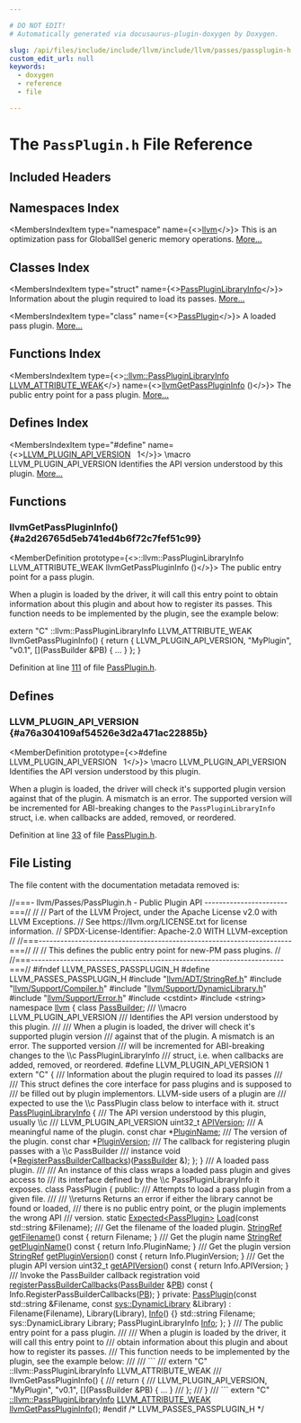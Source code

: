 ```yaml
---

# DO NOT EDIT!
# Automatically generated via docusaurus-plugin-doxygen by Doxygen.

slug: /api/files/include/include/llvm/include/llvm/passes/passplugin-h
custom_edit_url: null
keywords:
  - doxygen
  - reference
  - file

---
```





# The `PassPlugin.h` File Reference

<DoxygenPage pluginConfig={pluginConfig}>



## Included Headers

<IncludesList>
<IncludesListItem
  filePath="llvm/ADT/StringRef.h"
  permalink="/docs/api/files/include/include/llvm/include/llvm/adt/stringref-h"
  isLocal="true" />
<IncludesListItem
  filePath="llvm/Support/Compiler.h"
  permalink="/docs/api/files/include/include/llvm/include/llvm/support/compiler-h"
  isLocal="true" />
<IncludesListItem
  filePath="llvm/Support/DynamicLibrary.h"
  permalink="/docs/api/files/include/include/llvm/include/llvm/support/dynamiclibrary-h"
  isLocal="true" />
<IncludesListItem
  filePath="llvm/Support/Error.h"
  permalink="/docs/api/files/include/include/llvm/include/llvm/support/error-h"
  isLocal="true" />
<IncludesListItem
  filePath="cstdint"
  permalink=""
  isLocal="false" />
<IncludesListItem
  filePath="string"
  permalink=""
  isLocal="false" />
</IncludesList>

## Namespaces Index

<MembersIndex>

<MembersIndexItem
  type="namespace"
  name={<><a href="/docs/api/namespaces/llvm">llvm</a></>}>
This is an optimization pass for GlobalISel generic memory operations. <a href="/docs/api/namespaces/llvm/#details">More...</a>
</MembersIndexItem>

</MembersIndex>

## Classes Index

<MembersIndex>

<MembersIndexItem
  type="struct"
  name={<><a href="/docs/api/structs/llvm/passpluginlibraryinfo">PassPluginLibraryInfo</a></>}>
Information about the plugin required to load its passes. <a href="/docs/api/structs/llvm/passpluginlibraryinfo/#details">More...</a>
</MembersIndexItem>

<MembersIndexItem
  type="class"
  name={<><a href="/docs/api/classes/llvm/passplugin">PassPlugin</a></>}>
A loaded pass plugin. <a href="/docs/api/classes/llvm/passplugin/#details">More...</a>
</MembersIndexItem>

</MembersIndex>

## Functions Index

<MembersIndex>

<MembersIndexItem
  type={<><a href="/docs/api/structs/llvm/passpluginlibraryinfo">::llvm::PassPluginLibraryInfo</a> <a href="/docs/api/files/include/include/llvm/include/llvm/support/compiler-h/#aa874be876d9bf6f48931e94c251734ce">LLVM&#95;ATTRIBUTE&#95;WEAK</a></>}
  name={<><a href="#a2d26765d5eb741ed4b6f72c7fef51c99">llvmGetPassPluginInfo</a> ()</>}>
The public entry point for a pass plugin. <a href="#a2d26765d5eb741ed4b6f72c7fef51c99">More...</a>
</MembersIndexItem>

</MembersIndex>

## Defines Index

<MembersIndex>

<MembersIndexItem
  type="#define"
  name={<><a href="#a76a304109af54526e3d2a471ac22885b">LLVM&#95;PLUGIN&#95;API&#95;VERSION</a>&nbsp;&nbsp;&nbsp;1</>}>
\\macro LLVM&#95;PLUGIN&#95;API&#95;VERSION Identifies the API version understood by this plugin. <a href="#a76a304109af54526e3d2a471ac22885b">More...</a>
</MembersIndexItem>

</MembersIndex>


<SectionDefinition>

## Functions

### llvmGetPassPluginInfo() {#a2d26765d5eb741ed4b6f72c7fef51c99}

<MemberDefinition
  prototype={<>::llvm::PassPluginLibraryInfo LLVM&#95;ATTRIBUTE&#95;WEAK llvmGetPassPluginInfo ()</>}>
The public entry point for a pass plugin.

When a plugin is loaded by the driver, it will call this entry point to obtain information about this plugin and about how to register its passes. This function needs to be implemented by the plugin, see the example below:


<ProgramListing>

<CodeLine><Highlight kind="normal">extern &quot;C&quot; ::llvm::PassPluginLibraryInfo LLVM&#95;ATTRIBUTE&#95;WEAK</Highlight></CodeLine>
<CodeLine><Highlight kind="normal">llvmGetPassPluginInfo() &#123;</Highlight></CodeLine>
<CodeLine><Highlight kind="normal">  return &#123;</Highlight></CodeLine>
<CodeLine><Highlight kind="normal">    LLVM&#95;PLUGIN&#95;API&#95;VERSION, &quot;MyPlugin&quot;, &quot;v0.1&quot;, &#91;&#93;(PassBuilder &amp;PB) &#123; ... &#125;</Highlight></CodeLine>
<CodeLine><Highlight kind="normal">  &#125;;</Highlight></CodeLine>
<CodeLine><Highlight kind="normal">&#125;</Highlight></CodeLine>

</ProgramListing>

Definition at line <a href="#l00111">111</a> of file <a href="/docs/api/files/include/include/llvm/include/llvm/passes/passplugin-h">PassPlugin.h</a>.
</MemberDefinition>

</SectionDefinition>

<SectionDefinition>

## Defines

### LLVM&#95;PLUGIN&#95;API&#95;VERSION {#a76a304109af54526e3d2a471ac22885b}

<MemberDefinition
  prototype={<>#define LLVM&#95;PLUGIN&#95;API&#95;VERSION&nbsp;&nbsp;&nbsp;1</>}>
\\macro LLVM&#95;PLUGIN&#95;API&#95;VERSION Identifies the API version understood by this plugin.

When a plugin is loaded, the driver will check it&#39;s supported plugin version against that of the plugin. A mismatch is an error. The supported version will be incremented for ABI-breaking changes to the <code>PassPluginLibraryInfo</code> struct, i.e. when callbacks are added, removed, or reordered.

Definition at line <a href="#l00033">33</a> of file <a href="/docs/api/files/include/include/llvm/include/llvm/passes/passplugin-h">PassPlugin.h</a>.
</MemberDefinition>

</SectionDefinition>

## File Listing

The file content with the documentation metadata removed is:

<ProgramListing>

<Link id="l00001" /><CodeLine lineNumber="1"><Highlight kind="comment">//===- llvm/Passes/PassPlugin.h - Public Plugin API -----------------------===//</Highlight><Highlight kind="normal"></Highlight></CodeLine>
<Link id="l00002" /><CodeLine lineNumber="2"><Highlight kind="normal"></Highlight><Highlight kind="comment">//</Highlight><Highlight kind="normal"></Highlight></CodeLine>
<Link id="l00003" /><CodeLine lineNumber="3"><Highlight kind="normal"></Highlight><Highlight kind="comment">// Part of the LLVM Project, under the Apache License v2.0 with LLVM Exceptions.</Highlight><Highlight kind="normal"></Highlight></CodeLine>
<Link id="l00004" /><CodeLine lineNumber="4"><Highlight kind="normal"></Highlight><Highlight kind="comment">// See https://llvm.org/LICENSE.txt for license information.</Highlight><Highlight kind="normal"></Highlight></CodeLine>
<Link id="l00005" /><CodeLine lineNumber="5"><Highlight kind="normal"></Highlight><Highlight kind="comment">// SPDX-License-Identifier: Apache-2.0 WITH LLVM-exception</Highlight><Highlight kind="normal"></Highlight></CodeLine>
<Link id="l00006" /><CodeLine lineNumber="6"><Highlight kind="normal"></Highlight><Highlight kind="comment">//</Highlight><Highlight kind="normal"></Highlight></CodeLine>
<Link id="l00007" /><CodeLine lineNumber="7"><Highlight kind="normal"></Highlight><Highlight kind="comment">//===----------------------------------------------------------------------===//</Highlight><Highlight kind="normal"></Highlight></CodeLine>
<Link id="l00008" /><CodeLine lineNumber="8"><Highlight kind="normal"></Highlight><Highlight kind="comment">//</Highlight><Highlight kind="normal"></Highlight></CodeLine>
<Link id="l00009" /><CodeLine lineNumber="9"><Highlight kind="normal"></Highlight><Highlight kind="comment">// This defines the public entry point for new-PM pass plugins.</Highlight><Highlight kind="normal"></Highlight></CodeLine>
<Link id="l00010" /><CodeLine lineNumber="10"><Highlight kind="normal"></Highlight><Highlight kind="comment">//</Highlight><Highlight kind="normal"></Highlight></CodeLine>
<Link id="l00011" /><CodeLine lineNumber="11"><Highlight kind="normal"></Highlight><Highlight kind="comment">//===----------------------------------------------------------------------===//</Highlight><Highlight kind="normal"></Highlight></CodeLine>
<Link id="l00012" /><CodeLine lineNumber="12"><Highlight kind="normal"></Highlight></CodeLine>
<Link id="l00013" /><CodeLine lineNumber="13"><Highlight kind="normal"></Highlight><Highlight kind="preprocessor">#ifndef LLVM&#95;PASSES&#95;PASSPLUGIN&#95;H</Highlight><Highlight kind="normal"></Highlight></CodeLine>
<Link id="l00014" /><CodeLine lineNumber="14"><Highlight kind="normal"></Highlight><Highlight kind="preprocessor">#define LLVM&#95;PASSES&#95;PASSPLUGIN&#95;H</Highlight><Highlight kind="normal"></Highlight></CodeLine>
<Link id="l00015" /><CodeLine lineNumber="15"><Highlight kind="normal"></Highlight></CodeLine>
<Link id="l00016" /><CodeLine lineNumber="16"><Highlight kind="normal"></Highlight><Highlight kind="preprocessor">#include &quot;<a href="/docs/api/files/include/include/llvm/include/llvm/adt/stringref-h">llvm/ADT/StringRef.h</a>&quot;</Highlight><Highlight kind="normal"></Highlight></CodeLine>
<Link id="l00017" /><CodeLine lineNumber="17"><Highlight kind="normal"></Highlight><Highlight kind="preprocessor">#include &quot;<a href="/docs/api/files/include/include/llvm/include/llvm/support/compiler-h">llvm/Support/Compiler.h</a>&quot;</Highlight><Highlight kind="normal"></Highlight></CodeLine>
<Link id="l00018" /><CodeLine lineNumber="18"><Highlight kind="normal"></Highlight><Highlight kind="preprocessor">#include &quot;<a href="/docs/api/files/include/include/llvm/include/llvm/support/dynamiclibrary-h">llvm/Support/DynamicLibrary.h</a>&quot;</Highlight><Highlight kind="normal"></Highlight></CodeLine>
<Link id="l00019" /><CodeLine lineNumber="19"><Highlight kind="normal"></Highlight><Highlight kind="preprocessor">#include &quot;<a href="/docs/api/files/include/include/llvm/include/llvm/support/error-h">llvm/Support/Error.h</a>&quot;</Highlight><Highlight kind="normal"></Highlight></CodeLine>
<Link id="l00020" /><CodeLine lineNumber="20"><Highlight kind="normal"></Highlight><Highlight kind="preprocessor">#include &lt;cstdint&gt;</Highlight><Highlight kind="normal"></Highlight></CodeLine>
<Link id="l00021" /><CodeLine lineNumber="21"><Highlight kind="normal"></Highlight><Highlight kind="preprocessor">#include &lt;string&gt;</Highlight><Highlight kind="normal"></Highlight></CodeLine>
<Link id="l00022" /><CodeLine lineNumber="22"><Highlight kind="normal"></Highlight></CodeLine>
<Link id="l00023" /><CodeLine lineNumber="23"><Highlight kind="normal"></Highlight><Highlight kind="keyword">namespace </Highlight><Highlight kind="normal"><a href="/docs/api/namespaces/llvm">llvm</a> &#123;</Highlight></CodeLine>
<Link id="l00024" /><CodeLine lineNumber="24"><Highlight kind="normal"></Highlight><Highlight kind="keyword">class </Highlight><Highlight kind="normal"><a href="/docs/api/classes/llvm/passbuilder">PassBuilder</a>;</Highlight></CodeLine>
<Link id="l00025" /><CodeLine lineNumber="25"><Highlight kind="normal"></Highlight><Highlight kind="comment"></Highlight></CodeLine>
<Link id="l00026" /><CodeLine lineNumber="26"><Highlight kind="comment">/// \\macro LLVM&#95;PLUGIN&#95;API&#95;VERSION</Highlight></CodeLine>
<Link id="l00027" /><CodeLine lineNumber="27"><Highlight kind="comment">/// Identifies the API version understood by this plugin.</Highlight></CodeLine>
<Link id="l00028" /><CodeLine lineNumber="28"><Highlight kind="comment">///</Highlight></CodeLine>
<Link id="l00029" /><CodeLine lineNumber="29"><Highlight kind="comment">/// When a plugin is loaded, the driver will check it&#39;s supported plugin version</Highlight></CodeLine>
<Link id="l00030" /><CodeLine lineNumber="30"><Highlight kind="comment">/// against that of the plugin. A mismatch is an error. The supported version</Highlight></CodeLine>
<Link id="l00031" /><CodeLine lineNumber="31"><Highlight kind="comment">/// will be incremented for ABI-breaking changes to the \\c PassPluginLibraryInfo</Highlight></CodeLine>
<Link id="l00032" /><CodeLine lineNumber="32"><Highlight kind="comment">/// struct, i.e. when callbacks are added, removed, or reordered.</Highlight><Highlight kind="normal"></Highlight></CodeLine>
<Link id="l00033" /><CodeLine lineNumber="33" lineLink="#a76a304109af54526e3d2a471ac22885b"><Highlight kind="normal"></Highlight><Highlight kind="preprocessor">#define LLVM&#95;PLUGIN&#95;API&#95;VERSION 1</Highlight><Highlight kind="normal"></Highlight></CodeLine>
<Link id="l00034" /><CodeLine lineNumber="34"><Highlight kind="normal"></Highlight></CodeLine>
<Link id="l00035" /><CodeLine lineNumber="35"><Highlight kind="normal"></Highlight><Highlight kind="keyword">extern</Highlight><Highlight kind="normal"> </Highlight><Highlight kind="stringliteral">&quot;C&quot;</Highlight><Highlight kind="normal"> &#123;</Highlight><Highlight kind="comment"></Highlight></CodeLine>
<Link id="l00036" /><CodeLine lineNumber="36"><Highlight kind="comment">/// Information about the plugin required to load its passes</Highlight></CodeLine>
<Link id="l00037" /><CodeLine lineNumber="37"><Highlight kind="comment">///</Highlight></CodeLine>
<Link id="l00038" /><CodeLine lineNumber="38"><Highlight kind="comment">/// This struct defines the core interface for pass plugins and is supposed to</Highlight></CodeLine>
<Link id="l00039" /><CodeLine lineNumber="39"><Highlight kind="comment">/// be filled out by plugin implementors. LLVM-side users of a plugin are</Highlight></CodeLine>
<Link id="l00040" /><CodeLine lineNumber="40"><Highlight kind="comment">/// expected to use the \\c PassPlugin class below to interface with it.</Highlight><Highlight kind="normal"></Highlight></CodeLine>
<Link id="l00041" /><CodeLine lineNumber="41" lineLink="/docs/api/structs/llvm/passpluginlibraryinfo"><Highlight kind="normal"></Highlight><Highlight kind="keyword">struct </Highlight><Highlight kind="normal"><a href="/docs/api/structs/llvm/passpluginlibraryinfo">PassPluginLibraryInfo</a> &#123;</Highlight><Highlight kind="comment"></Highlight></CodeLine>
<Link id="l00042" /><CodeLine lineNumber="42"><Highlight kind="comment">  /// The API version understood by this plugin, usually \\c</Highlight></CodeLine>
<Link id="l00043" /><CodeLine lineNumber="43"><Highlight kind="comment">  /// LLVM&#95;PLUGIN&#95;API&#95;VERSION</Highlight><Highlight kind="normal"></Highlight></CodeLine>
<Link id="l00044" /><CodeLine lineNumber="44" lineLink="/docs/api/structs/llvm/passpluginlibraryinfo/#a2dc3ec55b672cefc52e3e18b94c40db5"><Highlight kind="normal">  uint32&#95;t <a href="/docs/api/structs/llvm/passpluginlibraryinfo/#a2dc3ec55b672cefc52e3e18b94c40db5">APIVersion</a>;</Highlight><Highlight kind="comment"></Highlight></CodeLine>
<Link id="l00045" /><CodeLine lineNumber="45"><Highlight kind="comment">  /// A meaningful name of the plugin.</Highlight><Highlight kind="normal"></Highlight></CodeLine>
<Link id="l00046" /><CodeLine lineNumber="46" lineLink="/docs/api/structs/llvm/passpluginlibraryinfo/#a135291521c79bd085abf48a18edef317"><Highlight kind="normal">  </Highlight><Highlight kind="keyword">const</Highlight><Highlight kind="normal"> </Highlight><Highlight kind="keywordtype">char</Highlight><Highlight kind="normal"> &#42;<a href="/docs/api/structs/llvm/passpluginlibraryinfo/#a135291521c79bd085abf48a18edef317">PluginName</a>;</Highlight><Highlight kind="comment"></Highlight></CodeLine>
<Link id="l00047" /><CodeLine lineNumber="47"><Highlight kind="comment">  /// The version of the plugin.</Highlight><Highlight kind="normal"></Highlight></CodeLine>
<Link id="l00048" /><CodeLine lineNumber="48" lineLink="/docs/api/structs/llvm/passpluginlibraryinfo/#acd6eb70c00b52cdcf777211111ec5b89"><Highlight kind="normal">  </Highlight><Highlight kind="keyword">const</Highlight><Highlight kind="normal"> </Highlight><Highlight kind="keywordtype">char</Highlight><Highlight kind="normal"> &#42;<a href="/docs/api/structs/llvm/passpluginlibraryinfo/#acd6eb70c00b52cdcf777211111ec5b89">PluginVersion</a>;</Highlight></CodeLine>
<Link id="l00049" /><CodeLine lineNumber="49"><Highlight kind="normal"></Highlight><Highlight kind="comment"></Highlight></CodeLine>
<Link id="l00050" /><CodeLine lineNumber="50"><Highlight kind="comment">  /// The callback for registering plugin passes with a \\c PassBuilder</Highlight></CodeLine>
<Link id="l00051" /><CodeLine lineNumber="51"><Highlight kind="comment">  /// instance</Highlight><Highlight kind="normal"></Highlight></CodeLine>
<Link id="l00052" /><CodeLine lineNumber="52" lineLink="/docs/api/structs/llvm/passpluginlibraryinfo/#a9441b9616c2cc926275d955d8dfe6ccc"><Highlight kind="normal">  void (&#42;<a href="/docs/api/structs/llvm/passpluginlibraryinfo/#a9441b9616c2cc926275d955d8dfe6ccc">RegisterPassBuilderCallbacks</a>)(<a href="/docs/api/classes/llvm/passbuilder">PassBuilder</a> &amp;);</Highlight></CodeLine>
<Link id="l00053" /><CodeLine lineNumber="53"><Highlight kind="normal">&#125;;</Highlight></CodeLine>
<Link id="l00054" /><CodeLine lineNumber="54"><Highlight kind="normal">&#125;</Highlight></CodeLine>
<Link id="l00055" /><CodeLine lineNumber="55"><Highlight kind="normal"></Highlight><Highlight kind="comment"></Highlight></CodeLine>
<Link id="l00056" /><CodeLine lineNumber="56"><Highlight kind="comment">/// A loaded pass plugin.</Highlight></CodeLine>
<Link id="l00057" /><CodeLine lineNumber="57"><Highlight kind="comment">///</Highlight></CodeLine>
<Link id="l00058" /><CodeLine lineNumber="58"><Highlight kind="comment">/// An instance of this class wraps a loaded pass plugin and gives access to</Highlight></CodeLine>
<Link id="l00059" /><CodeLine lineNumber="59"><Highlight kind="comment">/// its interface defined by the \\c PassPluginLibraryInfo it exposes.</Highlight><Highlight kind="normal"></Highlight></CodeLine>
<Link id="l00060" /><CodeLine lineNumber="60" lineLink="/docs/api/classes/llvm/passplugin"><Highlight kind="normal"></Highlight><Highlight kind="keyword">class </Highlight><Highlight kind="normal">PassPlugin &#123;</Highlight></CodeLine>
<Link id="l00061" /><CodeLine lineNumber="61"><Highlight kind="normal"></Highlight><Highlight kind="keyword">public</Highlight><Highlight kind="normal">:</Highlight><Highlight kind="comment"></Highlight></CodeLine>
<Link id="l00062" /><CodeLine lineNumber="62"><Highlight kind="comment">  /// Attempts to load a pass plugin from a given file.</Highlight></CodeLine>
<Link id="l00063" /><CodeLine lineNumber="63"><Highlight kind="comment">  ///</Highlight></CodeLine>
<Link id="l00064" /><CodeLine lineNumber="64"><Highlight kind="comment">  /// \\returns Returns an error if either the library cannot be found or loaded,</Highlight></CodeLine>
<Link id="l00065" /><CodeLine lineNumber="65"><Highlight kind="comment">  /// there is no public entry point, or the plugin implements the wrong API</Highlight></CodeLine>
<Link id="l00066" /><CodeLine lineNumber="66"><Highlight kind="comment">  /// version.</Highlight><Highlight kind="normal"></Highlight></CodeLine>
<Link id="l00067" /><CodeLine lineNumber="67"><Highlight kind="normal">  </Highlight><Highlight kind="keyword">static</Highlight><Highlight kind="normal"> <a href="/docs/api/classes/llvm/expected">Expected&lt;PassPlugin&gt;</a> <a href="/docs/api/classes/llvm/passplugin/#a16bba9d356b9f317678e118c6de531da">Load</a>(</Highlight><Highlight kind="keyword">const</Highlight><Highlight kind="normal"> std::string &amp;Filename);</Highlight></CodeLine>
<Link id="l00068" /><CodeLine lineNumber="68"><Highlight kind="normal"></Highlight><Highlight kind="comment"></Highlight></CodeLine>
<Link id="l00069" /><CodeLine lineNumber="69"><Highlight kind="comment">  /// Get the filename of the loaded plugin.</Highlight><Highlight kind="normal"></Highlight></CodeLine>
<Link id="l00070" /><CodeLine lineNumber="70" lineLink="/docs/api/classes/llvm/passplugin/#afc1e01f7cf12c65d774da66f9e9d35ca"><Highlight kind="normal">  <a href="/docs/api/classes/llvm/stringref">StringRef</a> <a href="/docs/api/classes/llvm/passplugin/#afc1e01f7cf12c65d774da66f9e9d35ca">getFilename</a>()</Highlight><Highlight kind="keyword"> const </Highlight><Highlight kind="normal">&#123; </Highlight><Highlight kind="keywordflow">return</Highlight><Highlight kind="normal"> Filename; &#125;</Highlight></CodeLine>
<Link id="l00071" /><CodeLine lineNumber="71"><Highlight kind="normal"></Highlight><Highlight kind="comment"></Highlight></CodeLine>
<Link id="l00072" /><CodeLine lineNumber="72"><Highlight kind="comment">  /// Get the plugin name</Highlight><Highlight kind="normal"></Highlight></CodeLine>
<Link id="l00073" /><CodeLine lineNumber="73" lineLink="/docs/api/classes/llvm/passplugin/#acf034c6137f15be9a65cc29e64acf6f1"><Highlight kind="normal">  <a href="/docs/api/classes/llvm/stringref">StringRef</a> <a href="/docs/api/classes/llvm/passplugin/#acf034c6137f15be9a65cc29e64acf6f1">getPluginName</a>()</Highlight><Highlight kind="keyword"> const </Highlight><Highlight kind="normal">&#123; </Highlight><Highlight kind="keywordflow">return</Highlight><Highlight kind="normal"> Info.PluginName; &#125;</Highlight></CodeLine>
<Link id="l00074" /><CodeLine lineNumber="74"><Highlight kind="normal"></Highlight><Highlight kind="comment"></Highlight></CodeLine>
<Link id="l00075" /><CodeLine lineNumber="75"><Highlight kind="comment">  /// Get the plugin version</Highlight><Highlight kind="normal"></Highlight></CodeLine>
<Link id="l00076" /><CodeLine lineNumber="76" lineLink="/docs/api/classes/llvm/passplugin/#a8e4bcd7bb809b6ee2774a6aa66a254c6"><Highlight kind="normal">  <a href="/docs/api/classes/llvm/stringref">StringRef</a> <a href="/docs/api/classes/llvm/passplugin/#a8e4bcd7bb809b6ee2774a6aa66a254c6">getPluginVersion</a>()</Highlight><Highlight kind="keyword"> const </Highlight><Highlight kind="normal">&#123; </Highlight><Highlight kind="keywordflow">return</Highlight><Highlight kind="normal"> Info.PluginVersion; &#125;</Highlight></CodeLine>
<Link id="l00077" /><CodeLine lineNumber="77"><Highlight kind="normal"></Highlight><Highlight kind="comment"></Highlight></CodeLine>
<Link id="l00078" /><CodeLine lineNumber="78"><Highlight kind="comment">  /// Get the plugin API version</Highlight><Highlight kind="normal"></Highlight></CodeLine>
<Link id="l00079" /><CodeLine lineNumber="79" lineLink="/docs/api/classes/llvm/passplugin/#a284cf5ea5cc14aff9376b848e75479e9"><Highlight kind="normal">  uint32&#95;t <a href="/docs/api/classes/llvm/passplugin/#a284cf5ea5cc14aff9376b848e75479e9">getAPIVersion</a>()</Highlight><Highlight kind="keyword"> const </Highlight><Highlight kind="normal">&#123; </Highlight><Highlight kind="keywordflow">return</Highlight><Highlight kind="normal"> Info.APIVersion; &#125;</Highlight></CodeLine>
<Link id="l00080" /><CodeLine lineNumber="80"><Highlight kind="normal"></Highlight><Highlight kind="comment"></Highlight></CodeLine>
<Link id="l00081" /><CodeLine lineNumber="81"><Highlight kind="comment">  /// Invoke the PassBuilder callback registration</Highlight><Highlight kind="normal"></Highlight></CodeLine>
<Link id="l00082" /><CodeLine lineNumber="82" lineLink="/docs/api/classes/llvm/passplugin/#a4527a2b697878c3dc1017ab1793664b1"><Highlight kind="normal">  </Highlight><Highlight kind="keywordtype">void</Highlight><Highlight kind="normal"> <a href="/docs/api/classes/llvm/passplugin/#a4527a2b697878c3dc1017ab1793664b1">registerPassBuilderCallbacks</a>(<a href="/docs/api/classes/llvm/passbuilder">PassBuilder</a> &amp;<a href="/docs/api/files/lib/lib/passes/passbuilderbindings-cpp/#afd1501c49c84f3addfd108c2484f5674">PB</a>)</Highlight><Highlight kind="keyword"> const </Highlight><Highlight kind="normal">&#123;</Highlight></CodeLine>
<Link id="l00083" /><CodeLine lineNumber="83"><Highlight kind="normal">    Info.RegisterPassBuilderCallbacks(<a href="/docs/api/files/lib/lib/passes/passbuilderbindings-cpp/#afd1501c49c84f3addfd108c2484f5674">PB</a>);</Highlight></CodeLine>
<Link id="l00084" /><CodeLine lineNumber="84"><Highlight kind="normal">  &#125;</Highlight></CodeLine>
<Link id="l00085" /><CodeLine lineNumber="85"><Highlight kind="normal"></Highlight></CodeLine>
<Link id="l00086" /><CodeLine lineNumber="86"><Highlight kind="normal"></Highlight><Highlight kind="keyword">private</Highlight><Highlight kind="normal">:</Highlight></CodeLine>
<Link id="l00087" /><CodeLine lineNumber="87"><Highlight kind="normal">  <a href="/docs/api/classes/llvm/passplugin">PassPlugin</a>(</Highlight><Highlight kind="keyword">const</Highlight><Highlight kind="normal"> std::string &amp;Filename, </Highlight><Highlight kind="keyword">const</Highlight><Highlight kind="normal"> <a href="/docs/api/classes/llvm/sys/dynamiclibrary">sys::DynamicLibrary</a> &amp;Library)</Highlight></CodeLine>
<Link id="l00088" /><CodeLine lineNumber="88"><Highlight kind="normal">      : Filename(Filename), Library(Library), <a href="/docs/api/files/lib/lib/codegen/lib/codegen/globalisel/cseinfo-cpp/#a75f8a8519c2c9b30e7c06dc5e256fffa">Info</a>() &#123;&#125;</Highlight></CodeLine>
<Link id="l00089" /><CodeLine lineNumber="89"><Highlight kind="normal"></Highlight></CodeLine>
<Link id="l00090" /><CodeLine lineNumber="90"><Highlight kind="normal">  std::string Filename;</Highlight></CodeLine>
<Link id="l00091" /><CodeLine lineNumber="91"><Highlight kind="normal">  sys::DynamicLibrary Library;</Highlight></CodeLine>
<Link id="l00092" /><CodeLine lineNumber="92"><Highlight kind="normal">  PassPluginLibraryInfo <a href="/docs/api/files/lib/lib/codegen/lib/codegen/globalisel/cseinfo-cpp/#a75f8a8519c2c9b30e7c06dc5e256fffa">Info</a>;</Highlight></CodeLine>
<Link id="l00093" /><CodeLine lineNumber="93"><Highlight kind="normal">&#125;;</Highlight></CodeLine>
<Link id="l00094" /><CodeLine lineNumber="94"><Highlight kind="normal">&#125;</Highlight></CodeLine>
<Link id="l00095" /><CodeLine lineNumber="95"><Highlight kind="normal"></Highlight><Highlight kind="comment"></Highlight></CodeLine>
<Link id="l00096" /><CodeLine lineNumber="96"><Highlight kind="comment">/// The public entry point for a pass plugin.</Highlight></CodeLine>
<Link id="l00097" /><CodeLine lineNumber="97"><Highlight kind="comment">///</Highlight></CodeLine>
<Link id="l00098" /><CodeLine lineNumber="98"><Highlight kind="comment">/// When a plugin is loaded by the driver, it will call this entry point to</Highlight></CodeLine>
<Link id="l00099" /><CodeLine lineNumber="99"><Highlight kind="comment">/// obtain information about this plugin and about how to register its passes.</Highlight></CodeLine>
<Link id="l00100" /><CodeLine lineNumber="100"><Highlight kind="comment">/// This function needs to be implemented by the plugin, see the example below:</Highlight></CodeLine>
<Link id="l00101" /><CodeLine lineNumber="101"><Highlight kind="comment">///</Highlight></CodeLine>
<Link id="l00102" /><CodeLine lineNumber="102"><Highlight kind="comment">/// &#96;&#96;&#96;</Highlight></CodeLine>
<Link id="l00103" /><CodeLine lineNumber="103"><Highlight kind="comment">/// extern &quot;C&quot; ::llvm::PassPluginLibraryInfo LLVM&#95;ATTRIBUTE&#95;WEAK</Highlight></CodeLine>
<Link id="l00104" /><CodeLine lineNumber="104"><Highlight kind="comment">/// llvmGetPassPluginInfo() &#123;</Highlight></CodeLine>
<Link id="l00105" /><CodeLine lineNumber="105"><Highlight kind="comment">///   return &#123;</Highlight></CodeLine>
<Link id="l00106" /><CodeLine lineNumber="106"><Highlight kind="comment">///     LLVM&#95;PLUGIN&#95;API&#95;VERSION, &quot;MyPlugin&quot;, &quot;v0.1&quot;, &#91;&#93;(PassBuilder &amp;PB) &#123; ... &#125;</Highlight></CodeLine>
<Link id="l00107" /><CodeLine lineNumber="107"><Highlight kind="comment">///   &#125;;</Highlight></CodeLine>
<Link id="l00108" /><CodeLine lineNumber="108"><Highlight kind="comment">/// &#125;</Highlight></CodeLine>
<Link id="l00109" /><CodeLine lineNumber="109"><Highlight kind="comment">/// &#96;&#96;&#96;</Highlight><Highlight kind="normal"></Highlight></CodeLine>
<Link id="l00110" /><CodeLine lineNumber="110"><Highlight kind="normal"></Highlight><Highlight kind="keyword">extern</Highlight><Highlight kind="normal"> </Highlight><Highlight kind="stringliteral">&quot;C&quot;</Highlight><Highlight kind="normal"> <a href="/docs/api/structs/llvm/passpluginlibraryinfo">::llvm::PassPluginLibraryInfo</a> <a href="/docs/api/files/include/include/llvm/include/llvm/support/compiler-h/#aa874be876d9bf6f48931e94c251734ce">LLVM&#95;ATTRIBUTE&#95;WEAK</a></Highlight></CodeLine>
<Link id="l00111" /><CodeLine lineNumber="111" lineLink="#a2d26765d5eb741ed4b6f72c7fef51c99"><Highlight kind="normal"><a href="#a2d26765d5eb741ed4b6f72c7fef51c99">llvmGetPassPluginInfo</a>();</Highlight></CodeLine>
<Link id="l00112" /><CodeLine lineNumber="112"><Highlight kind="normal"></Highlight></CodeLine>
<Link id="l00113" /><CodeLine lineNumber="113"><Highlight kind="normal"></Highlight><Highlight kind="preprocessor">#endif </Highlight><Highlight kind="comment">/&#42; LLVM&#95;PASSES&#95;PASSPLUGIN&#95;H &#42;/</Highlight><Highlight kind="preprocessor"></Highlight></CodeLine>

</ProgramListing>


</DoxygenPage>
